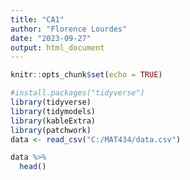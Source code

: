 ```yaml
---
title: "CA1"
author: "Florence Lourdes"
date: "2023-09-27"
output: html_document
---
```


```r
knitr::opts_chunk$set(echo = TRUE)
```

```r
#install.packages("tidyverse")
library(tidyverse)
library(tidymodels)
library(kableExtra)
library(patchwork)
data <- read_csv("C:/MAT434/data.csv")
```

```r
data %>%
  head()
```